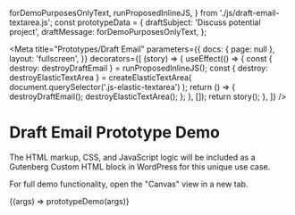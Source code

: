   forDemoPurposesOnlyText,
  runProposedInlineJS,
} from './js/draft-email-textarea.js';
const prototypeData = {
  draftSubject: 'Discuss potential project',
  draftMessage: forDemoPurposesOnlyText,
};

<Meta
  title="Prototypes/Draft Email"
  parameters={{
    docs: { page: null },
    layout: 'fullscreen',
  }}
  decorators={[
    (story) => {
      useEffect(() => {
        const { destroy: destroyDraftEmail } = runProposedInlineJS();
        const { destroy: destroyElasticTextArea } = createElasticTextArea(
          document.querySelector('.js-elastic-textarea')
        );
        return () => {
          destroyDraftEmail();
          destroyElasticTextArea();
        };
      }, []);
      return story();
    },
  ]}
/>

# Draft Email Prototype Demo

The HTML markup, CSS, and JavaScript logic will be included as a Gutenberg Custom HTML block in WordPress for this unique use case.

For full demo functionality, open the "Canvas" view in a new tab.

<Canvas>
  <Story name="Demo" args={prototypeData}>
    {(args) => prototypeDemo(args)}
  </Story>
</Canvas>

